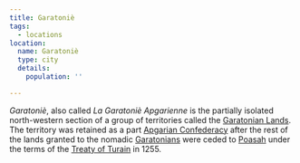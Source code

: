 ```yaml
---
title: Garatoniè
tags:
  - locations
location:
  name: Garatoniè
  type: city
  details:
    population: ''

---
```


*Garatoniè*, also called *La Garatoniè Apgarienne* is the partially isolated
north-western section of a group of territories called the
[Garatonian Lands](/locations/garatonian-lands). The territory was retained as a part
[Apgarian Confederacy](/locations/apgar) after the rest of the lands granted to the
nomadic [Garatonians](/ethnicities/garatonian/) were ceded to
[Poasah](/locations/poasah) under the terms of the
[Treaty of Turain](/world-novelty/treaty-of-turain/)
in 1255.
